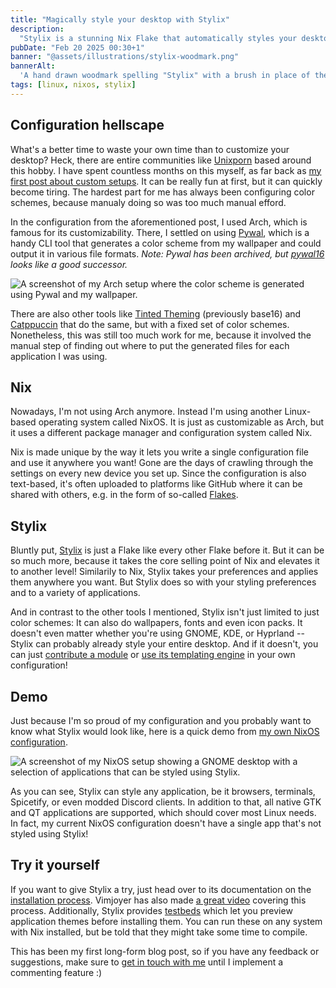 ```yaml
---
title: "Magically style your desktop with Stylix"
description:
  "Stylix is a stunning Nix Flake that automatically styles your desktop."
pubDate: "Feb 20 2025 00:30+1"
banner: "@assets/illustrations/stylix-woodmark.png"
bannerAlt:
  'A hand drawn woodmark spelling "Stylix" with a brush in place of the "l".'
tags: [linux, nixos, stylix]
---
```


## Configuration hellscape

What's a better time to waste your own time than to customize your desktop?
Heck, there are entire communities like
[Unixporn](https://lemmy.world/c/unixporn) based around this hobby. I have spent
countless months on this myself, as far back as
[my first post about custom setups](/blog/my-first-custom-linux-setup). It can
be really fun at first, but it can quickly become tiring. The hardest part for
me has always been configuring color schemes, because manualy doing so was too
much manual efford.

In the configuration from the aforementioned post, I used Arch, which is famous
for its customizability. There, I settled on using
[Pywal](https://github.com/dylanaraps/pywal), which is a handy CLI tool that
generates a color scheme from my wallpaper and could output it in various file
formats. _Note: Pywal has been archived, but
[pywal16](https://github.com/eylles/pywal16) looks like a good successor._

![A screenshot of my Arch setup where the color scheme is generated using Pywal and my wallpaper.](@assets/illustrations/arch-setup.png)

There are also other tools like
[Tinted Theming](https://github.com/tinted-theming/home) (previously base16) and
[Catppuccin](https://catppuccin.com) that do the same, but with a fixed set of
color schemes. Nonetheless, this was still too much work for me, because it
involved the manual step of finding out where to put the generated files for
each application I was using.

## Nix

Nowadays, I'm not using Arch anymore. Instead I'm using another Linux-based
operating system called NixOS. It is just as customizable as Arch, but it uses a
different package manager and configuration system called Nix.

Nix is made unique by the way it lets you write a single configuration file and
use it anywhere you want! Gone are the days of crawling through the settings on
every new device you set up. Since the configuration is also text-based, it's
often uploaded to platforms like GitHub where it can be shared with others, e.g.
in the form of so-called
[Flakes](https://nixos-and-flakes.thiscute.world/nixos-with-flakes/introduction-to-flakes).

## Stylix

Bluntly put, [Stylix](https://stylix.danth.me) is just a Flake like every other
Flake before it. But it can be so much more, because it takes the core selling
point of Nix and elevates it to another level! Similarily to Nix, Stylix takes
your preferences and applies them anywhere you want. But Stylix does so with
your styling preferences and to a variety of applications.

And in contrast to the other tools I mentioned, Stylix isn't just limited to
just color schemes: It can also do wallpapers, fonts and even icon packs. It
doesn't even matter whether you're using GNOME, KDE, or Hyprland -- Stylix can
probably already style your entire desktop. And if it doesn't, you can just
[contribute a module](https://stylix.danth.me/modules.html#module-template) or
[use its templating engine](https://stylix.danth.me/modules.html#how-to-apply-colors)
in your own configuration!

## Demo

Just because I'm so proud of my configuration and you probably want to know what
Stylix would look like, here is a quick demo from
[my own NixOS configuration](https://nixdots.bricked.dev).

![A screenshot of my NixOS setup showing a GNOME desktop with a selection of applications that can be styled using Stylix.](@assets/illustrations/nixos-stylix.png)

As you can see, Stylix can style any application, be it browsers, terminals,
Spicetify, or even modded Discord clients. In addition to that, all native GTK
and QT applications are supported, which should cover most Linux needs. In fact,
my current NixOS configuration doesn't have a single app that's not styled using
Stylix!

## Try it yourself

If you want to give Stylix a try, just head over to its documentation on the
[installation process](https://stylix.danth.me/installation.html). Vimjoyer has
also made [a great video](https://youtu.be/ljHkWgBaQWU) covering this process.
Additionally, Stylix provides [testbeds](https://stylix.danth.me/testbeds.html)
which let you preview application themes before installing them. You can run
these on any system with Nix installed, but be told that they might take some
time to compile.

This has been my first long-form blog post, so if you have any feedback or
suggestions, make sure to [get in touch with me](/socials) until I implement a
commenting feature :)
